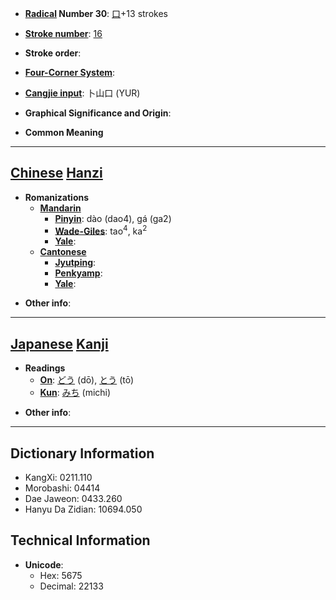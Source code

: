 * '''[[Wiktionary:Chinese radical index| Radical]] Number 30''': [[Wiktionary:Chinese radical index 口|口]]+13 strokes

* '''[[Wiktionary:Chinese total strokes index|Stroke number]]''': [[Wiktionary:Chinese total strokes index 16|16]]

* '''Stroke order''': 

* '''[[Wiktionary:Chinese four corner index|Four-Corner System]]''': 

* '''[[Wiktionary:Chinese Cangjie index|Cangjie input]]''': 卜山口 (YUR)

* '''Graphical Significance and Origin''': 

* '''Common Meaning'''

----

== [[Chinese]] [[Hanzi]] ==

* '''Romanizations'''
** '''[[Mandarin]]'''
*** '''[[Pinyin]]''': dào (dao4), gá (ga2)
*** '''[[Wade-Giles]]''': tao<sup>4</sup>, ka<sup>2</sup>
*** '''[[Yale]]''': 
** '''[[Cantonese]]'''
*** '''[[Jyutping]]''':
*** '''[[Penkyamp]]''': 
*** '''[[Yale]]''': 

* '''Other info''': 

----

== [[Japanese]] [[Kanji]] ==

* '''Readings'''
** '''[[On]]''': [[どう]] (dō), [[とう]] (tō)
** '''[[Kun]]''': [[みち]] (michi)

* '''Other info''':  

----

== Dictionary Information ==

* KangXi: 0211.110
* Morobashi: 04414
* Dae Jaweon: 0433.260
* Hanyu Da Zidian: 10694.050

== Technical Information ==

* '''Unicode''':
** Hex: 5675
** Decimal: 22133